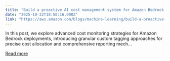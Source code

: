 ```yaml
---
title: "Build a proactive AI cost management system for Amazon Bedrock – Part 2"
date: "2025-10-22T18:58:16.000Z"
link: "https://aws.amazon.com/blogs/machine-learning/build-a-proactive-ai-cost-management-system-for-amazon-bedrock-part-2/"
---
```


In this post, we explore advanced cost monitoring strategies for Amazon Bedrock deployments, introducing granular custom tagging approaches for precise cost allocation and comprehensive reporting mech...

[Read more](https://aws.amazon.com/blogs/machine-learning/build-a-proactive-ai-cost-management-system-for-amazon-bedrock-part-2/)
